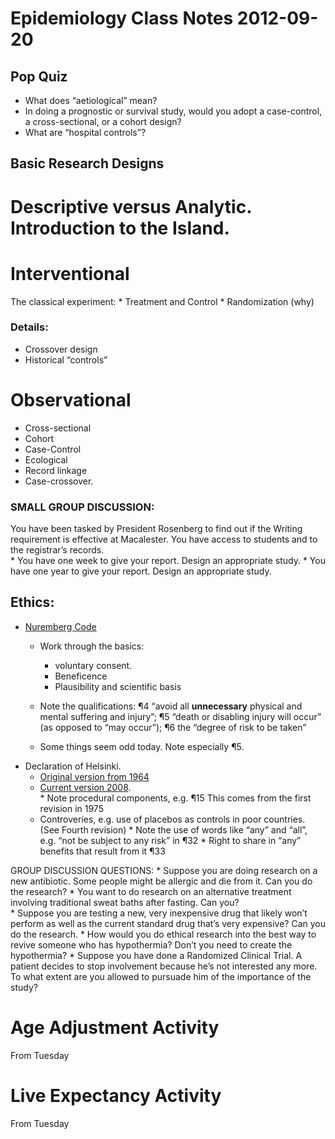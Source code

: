 Epidemiology Class Notes 2012-09-20
========================================================

Pop Quiz
----------
* What does "aetiological" mean?
* In doing a prognostic or survival study, would you adopt a case-control, a cross-sectional, or a cohort design?
* What are "hospital controls"?


Basic Research Designs
----------------------

# Descriptive versus Analytic.  Introduction to the Island.

# Interventional

The classical experiment:
* Treatment and Control
* Randomization (why)

### Details:
* Crossover design
* Historical "controls"

# Observational

* Cross-sectional
* Cohort 
* Case-Control
* Ecological
* Record linkage
* Case-crossover.


### SMALL GROUP DISCUSSION:
You have been tasked by President Rosenberg to find out if the Writing requirement is effective at Macalester.  You have access to students and to the registrar's records.  
* You have one week to give your report.  Design an appropriate study.
* You have one year to give your report.  Design an appropriate study.

Ethics:
----------
* [Nuremberg Code](http://en.wikipedia.org/wiki/Nuremberg_Code) 
    * Work through the basics:
        * voluntary consent.
        * Beneficence
        * Plausibility and scientific basis
    * Note the qualifications: ¶4 "avoid all **unnecessary** physical and mental suffering and injury"; ¶5 "death or disabling injury will occur" (as opposed to "may occur"); ¶6 the "degree of risk to be taken"
    
    * Some things seem odd today. Note especially ¶5. 
* Declaration of Helsinki.  
    * [Original version from 1964](http://www.ncbi.nlm.nih.gov/pmc/articles/PMC1816102/pdf/brmedj02559-0071.pdf)
    * [Current version 2008](http://www.wma.net/en/30publications/10policies/b3/index.html.pdf?print-media-type&footer-right=[page]/[toPage]).  
            * Note procedural components, e.g. ¶15  This comes from the first revision in 1975
    * Controveries, e.g. use of placebos as controls in poor countries.  (See Fourth revision)
            * Note the use of words like "any" and "all", e.g. "not be subject to any risk" in ¶32
            * Right to share in "any" benefits that result from it ¶33
    
GROUP DISCUSSION QUESTIONS: 
* Suppose you are doing research on a new antibiotic.  Some people might be allergic and die from it.  Can you do the research?
* You want to do research on an alternative treatment involving traditional sweat baths after fasting. Can you?  
* Suppose you are testing a new, very inexpensive drug that likely won't perform as well as the current standard drug that's very expensive?  Can you do the research.
* How would you do ethical research into the best way to revive someone who has hypothermia?  Don't you need to create the hypothermia?
* Suppose you have done a Randomized Clinical Trial.  A patient decides to stop involvement because he's not interested any more.  To what extent are you allowed to pursuade him of the importance of the study?

Age Adjustment Activity
=======================
From Tuesday

Live Expectancy Activity
=======================
From Tuesday
